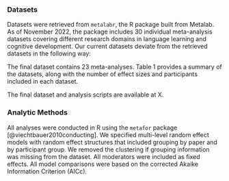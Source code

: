 
### Datasets

Datasets were retrieved from `metalabr`, the R package built from Metalab. As of November 2022, the package includes 30 individual meta-analysis datasets covering different research domains in language learning and cognitive development. Our current datasets deviate from the retrieved datasets in the following way:

\begin{itemize}
\item 2 datasets were removed due data quality issues (Word segmentation neuro: only contained 1 study; Phonotactic learning: yielded null meta-analytic effect).
\item 3 datasets were removed due to being observational studies or including studies with quasi-experimental design (Pointing and vocabulary concurrent; Pointing and vocabulary, longitudinal; Video deficit).
\item 1 dataset was replaced with a more updated version (Infant directed speech preference).
\item 2 pairs of dataset were combined into one because they measure theoretically identical constructs (Pair 1: Word segmentation behavioral, Functional word segmentation; Pair 2: Gaze following live, Gaze following video). 
\end{itemize}

The final dataset contains 23 meta-analyses. Table 1 provides a summary of the datasets, along with the number of effect sizes and participants included in each dataset. 
 
The final dataset and analysis scripts are available at X. 

### Analytic Methods


All analyses were conducted in R using the `metafor` package [@viechtbauer2010conducting]. We specified multi-level random effect models with random effect structures that included grouping by paper and by participant group. We removed the clustering if grouping information was missing from the dataset. All moderators were included as fixed effects. All model comparisons were based on the corrected Akaike Information Criterion (AICc).
